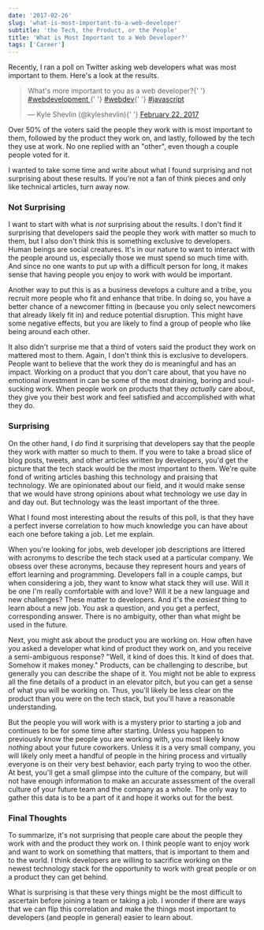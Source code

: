 ```yaml
---
date: '2017-02-26'
slug: 'what-is-most-important-to-a-web-developer'
subtitle: 'the Tech, the Product, or the People'
title: 'What is Most Important to a Web Developer?'
tags: ['Career']
---
```


Recently, I ran a poll on Twitter asking web developers what was most important to them. Here's a look at the results.

<blockquote class="twitter-tweet" data-lang="en">
  <p lang="en" dir="ltr">
    What's more important to you as a web developer?{' '}
    <a href="https://twitter.com/hashtag/webdevelopment?src=hash">
      #webdevelopment
    </a>{' '}
    <a href="https://twitter.com/hashtag/webdev?src=hash">#webdev</a>{' '}
    <a href="https://twitter.com/hashtag/javascript?src=hash">#javascript</a>
  </p>
  — Kyle Shevlin (@kyleshevlin){' '}
  <a href="https://twitter.com/kyleshevlin/status/834529080162738177">
    February 22, 2017
  </a>
</blockquote>
<script async src="//platform.twitter.com/widgets.js" charset="utf-8"></script>

Over 50% of the voters said the people they work with is most important to them, followed by the product they work on, and lastly, followed by the tech they use at work. No one replied with an "other", even though a couple people voted for it.

I wanted to take some time and write about what I found surprising and not surprising about these results. If you're not a fan of think pieces and only like technical articles, turn away now.

### Not Surprising

I want to start with what is _not_ surprising about the results. I don't find it surprising that developers said the people they work with matter so much to them, but I also don't think this is something exclusive to developers. Human beings are social creatures. It's in our nature to want to interact with the people around us, especially those we must spend so much time with. And since no one wants to put up with a difficult person for long, it makes sense that having people you enjoy to work with would be important.

Another way to put this is as a business develops a culture and a tribe, you recruit more people who fit and enhance that tribe. In doing so, you have a better chance of a newcomer fitting in (because you only select newcomers that already likely fit in) and reduce potential disruption. This might have some negative effects, but you are likely to find a group of people who like being around each other.

It also didn't surprise me that a third of voters said the product they work on mattered most to them. Again, I don't think this is exclusive to developers. People want to believe that the work they do is meaningful and has an impact. Working on a product that you don't care about, that you have no emotional investment in can be some of the most draining, boring and soul-sucking work. When people work on products that they _actually_ care about, they give you their best work and feel satisfied and accomplished with what they do.

### Surprising

On the other hand, I _do_ find it surprising that developers say that the people they work with matter so much to them. If you were to take a broad slice of blog posts, tweets, and other articles written by developers, you'd get the picture that the tech stack would be the most important to them. We're quite fond of writing articles bashing this technology and praising that technology. We are opinionated about our field, and it would make sense that we would have strong opinions about what technology we use day in and day out. But technology was the least important of the three.

What I found most interesting about the results of this poll, is that they have a perfect inverse correlation to how much knowledge you can have about each one before taking a job. Let me explain.

When you're looking for jobs, web developer job descriptions are littered with acronyms to describe the tech stack used at a particular company. We obsess over these acronyms, because they represent hours and years of effort learning and programming. Developers fall in a couple camps, but when considering a job, they want to know what stack they will use. Will it be one I'm really comfortable with and love? Will it be a new language and new challenges? These matter to developers. And it's the _easiest_ thing to learn about a new job. You ask a question, and you get a perfect, corresponding answer. There is no ambiguity, other than what might be used in the future.

Next, you might ask about the product you are working on. How often have you asked a developer what kind of product they work on, and you receive a semi-ambiguous response? "Well, it kind of does this. It kind of does that. Somehow it makes money." Products, can be challenging to describe, but generally you can describe the shape of it. You might not be able to express all the fine details of a product in an elevator pitch, but you can get a sense of what you will be working on. Thus, you'll likely be less clear on the product than you were on the tech stack, but you'll have a reasonable understanding.

But the people you will work with is a mystery prior to starting a job and continues to be for some time after starting. Unless you happen to previously know the people you are working with, you most likely know _nothing_ about your future coworkers. Unless it is a very small company, you will likely only meet a handful of people in the hiring process and virtually everyone is on their very best behavior, each party trying to woo the other. At best, you'll get a small glimpse into the culture of the company, but will not have enough information to make an accurate assessment of the overall culture of your future team and the company as a whole. The only way to gather this data is to be a part of it and hope it works out for the best.

### Final Thoughts

To summarize, it's not surprising that people care about the people they work with and the product they work on. I think people want to enjoy work and want to work on something that matters, that is important to them and to the world. I think developers are willing to sacrifice working on the newest technology stack for the opportunity to work with great people or on a product they can get behind.

What is surprising is that these very things might be the most difficult to ascertain before joining a team or taking a job. I wonder if there are ways that we can flip this correlation and make the things most important to developers (and people in general) easier to learn about.
